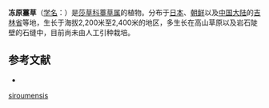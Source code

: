 {{Speciesbox
| name = 冻原薹草
| status = 
| status_system = 
| image =
| genus = Carex
| species = siroumensis
| authority = Koidz.
}}

'''冻原薹草'''（[[学名|学名]]：{{lang|la|''Carex siroumensis''}}）是[[莎草科|莎草科]][[薹草属|薹草属]]的植物。分布于[[日本|日本]]、[[朝鲜半岛|朝鲜]]以及[[中国大陆|中国大陆]]的[[吉林省|吉林省]]等地，生长于海拔2,200米至2,400米的地区，多生长在高山草原以及岩石陡壁的石缝中，目前尚未由人工引种栽培。

== 参考文献 ==
<div class="references-small">
* {{cite web|url=http://www.bioinfo.cn/db05/KmzwSpecies.php?action=view&id=5822|title=冻原薹草|work=《中国高等植物数据库全库》|publisher=中国科学院微生物研究所|author=昆明植物研究所|accessdate=2009-02-24|deadurl=yes|archiveurl=https://web.archive.org/web/20160305040734/http://www.bioinfo.cn/db05/KmzwSpecies.php?action=view&id=5822|archivedate=2016-03-05}}
</div>
{{Taxonbar|from=Q10895644}}
{{Carex-stub}}
{{DEFAULTSORT:Carex siroumensis}}
[[Category:薹草属|siroumensis]]